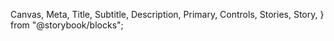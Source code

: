   Canvas,
  Meta,
  Title,
  Subtitle,
  Description,
  Primary,
  Controls,
  Stories,
  Story,
} from "@storybook/blocks";


<Meta of={TabsStories} />
<Title />

`import {Tabs} from @nds_core/nds`

<Controls />

### Usage criteria

Use `Tabs` according to props data
Note that the `copy` prop must be provided at all times for the correct accessible text.

<Canvas of={TabsStories.MinimalUsage} />

#### Multiline Labels

If the labels are long, particularly in French, you can use the optional `wrapLabels` prop to limit the maximum width of labels to 144px, wrapping as necessary. It is recommended that labels are 35 characters or fewer.

<Canvas of={TabsStories.Multiline} />